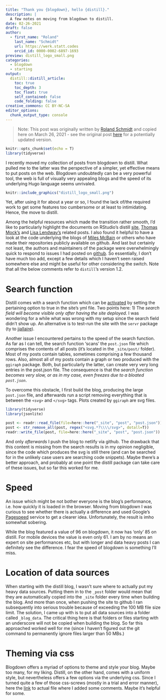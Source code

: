 ```yaml
---
title: "Thank you {blogdown}, hello {distill}."
description: |
  A few notes on moving from blogdown to distill.
date: 02-26-2021
draft: false
author:
  - first_name: "Roland"
    last_name: "Schmidt"
    url: https://werk.statt.codes
    orcid_id: 0000-0002-6897-1693
preview: distill_logo_small.png
categories:
  - blogdown
  - starting
output:
  distill::distill_article:
    toc: true
    toc_depth: 3
    toc_float: true
    self_contained: false
    code_folding: false
creative_commons: CC BY-NC-SA
editor_options:
  chunk_output_type: console
---
```


> Note: This post was originally written by [Roland Schmidt](https://twitter.com/zoowalk) and copied here on March 26, 2021 - see the original post [here](https://werk.statt.codes/post/2021-02-24-hellodistill/) for a potentially updated version.

```r
knitr::opts_chunk$set(echo = T)
library(tidyverse)
```

I recently moved my collection of posts from blogdown to distill. What pulled me to the latter was the perspective of a simpler, yet effective means to put posts on the web. Blogdown undoubtedly can be a very powerful tool, the web is full of visually very appealing blogs and the speed of its underlying Hugo language seems unrivaled.

<aside>
```r
knitr::include_graphics("distill_logo_small.png")
```
</aside>

Yet, after using it for about a year or so, I found the lack of/the required work to get some features too cumbersome or at least to intimidating. Hence, the move to distill.

Among the helpful resources which made the transition rather smooth, I'd like to particularly highlight the documents on RStudio's distill [site](https://rstudio.github.io/distill/){target="_blank"}, [Thomas Mock's](https://themockup.blog/posts/2020-08-01-building-a-blog-with-distill/){target="_blank"} and [Lisa Lendway's](https://lisalendway.netlify.app/posts/2020-12-09-buildingdistill/){target="_blank"} related posts. I also found it helpful to have a look at the code underlying the blogs of [Miles McBain](https://milesmcbain.xyz/){target="_blank"} or others who have made their repositories publicly available on github. And last but certainly not least, the authors and maintainers of the package were overwhelmingly quick to respond to issues I had posted on [github](https://github.com/rstudio/distill){target="_blank"}. So essentially, I don't have much too add, except a few details which I haven't seen raised somewhere else and might be useful for other considering the switch. Note that all the below comments refer to `distill`'s version 1.2.



# Search function
Distill comes with a search function which can be [activated](https://rstudio.github.io/distill/blog.html#site-search){target="_blank"} by setting the pertaining option to true in the site's yml file. Two points here:
1) The *search field will become visible only after having the site deployed*. I was wondering for a while what was wrong with my setup since the search field didn't show up. An alternative is to test-run the site with the `servr` package (ty to [jjallaire](https://github.com/rstudio/distill/issues/264){target="_blank"}).

Another issue I encountered pertains to the speed of the search function. As far as I can tell, the search function 'scans' the `post.json` file which comprises the contents of all posts (it's located in the `_site/post/` folder). Most of my posts contain tables, sometimes comprising a few thousand rows. Also, almost all of my posts contain a graph or two produced with the `ggiraph` package. Both, but particularly the latter, can create very very long entries in the post.json file. The consequence is that the *search function becomes very slow, or as in my case, even freezes due to a bloated `post.json`*.

To overcome this obstacle, I first build the blog, producing the large `post.json` file, and afterwards run a script removing everything that is between the `<svg>` and `</svg>` tags. Plots created by `ggiraph` are svg files.

```r
library(tidyverse)
library(jsonlite)

post <- readr::read_file(file=here::here("_site", "post", "post.json"))
post <- str_remove_all(post, regex("<svg.*?\\\\/svg>", dotall=T))
readr::write_file(post, file=here::here("_site", "post", "post.json"))
```

And only *afterwards* I push the blog to netlify via github. The drawback that this content is missing from the search results is in my opinion negligible, since the code which produces the svg is still there (and can be searched for in the unlikely case users are searching code snippets). Maybe there's a better approach, and probably at one point the distill package can take care of these issues, but so far this worked for me.

# Speed
An issue which might be not bother everyone is the blog's performance, i.e. how quickly it is loaded in the browser. Moving from blogdown I was curious to see whether there is actually a difference and used Google's [Pagespeed](https://developers.google.com/speed/pagespeed/insights/){target="_blank"} service to get a clearer idea. Unfortunately, the result is imho somewhat sobering.

While the blog featured a value of 96 on blogdown, it now has 'only' 85 on distill. For mobile devices the value is even only 61. I am by no  means an expert on site performances etc, but with longer and data heavy posts I can definitely see the difference. I fear the speed of blogdown is something I'll miss.

# Location of data sources
When starting with the distill blog, I wasn't sure where to actually put my heavy data sources. Putting them in to the `_post` folder would mean that they are automatically copied into the `_site` folder every time when building the blog. And more than once, when pushing the site to github I ran subsequently into serious trouble because of exceeding the 100 MB file size limit. The solution, I came up with is to put all data sources into a folder called `_blog_data`. The critical thing here is that folders or files starting with an underscore will not be copied when building the blog. So far this approached worked well for me (since I haven't figured out the git command to permanently ignore files larger than 50 MBs.)

# Theming via css
Blogdown offers a myriad of options to theme and style your blog. Maybe too many, for my liking. Distill, on the other hand, comes with a uniform style, but nevertheless offers a few options via the underlying css. Since I turned quite a few of those css-screws (mostly in a trial and error manner), here the [link](https://github.com/werkstattcodes/distill_clean/blob/master/theme.css){target="_blank"} to actual file where I added some comments. Maybe it's helpful for some.


